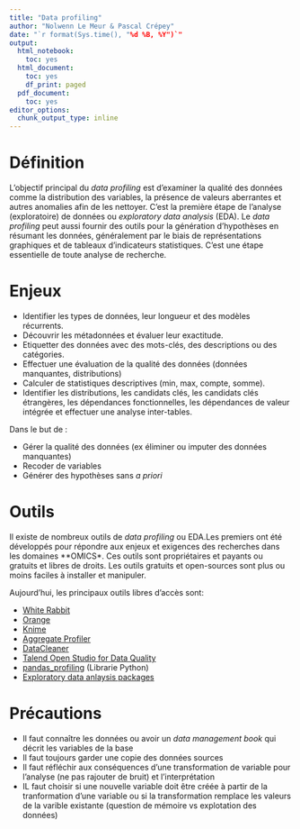 ```yaml
---
title: "Data profiling"
author: "Nolwenn Le Meur & Pascal Crépey"
date: "`r format(Sys.time(), "%d %B, %Y")`"
output:
  html_notebook:
    toc: yes
  html_document:
    toc: yes
    df_print: paged
  pdf_document:
    toc: yes
editor_options:
  chunk_output_type: inline
---
```


# Définition

L'objectif principal du *data profiling* est d'examiner la qualité des données comme la distribution des variables, la présence de valeurs aberrantes et autres anomalies afin de les nettoyer. C'est la première étape de l'analyse (exploratoire) de données ou *exploratory data analysis* (EDA).  Le *data profiling* peut aussi fournir des outils pour la génération d'hypothèses en résumant les données, généralement par le biais de représentations graphiques et de tableaux d'indicateurs statistiques. C'est une étape essentielle de toute analyse de recherche.

# Enjeux

-  Identifier les types de données, leur longueur et des modèles récurrents.
-  Découvrir les métadonnées et évaluer leur exactitude.
-  Etiquetter des données avec des mots-clés, des descriptions ou des catégories.
-  Effectuer une évaluation de la qualité des données (données manquantes, distributions)
-  Calculer de statistiques descriptives (min, max, compte, somme).
-  Identifier les distributions, les candidats clés, les candidats clés étrangères, les dépendances fonctionnelles, les dépendances de valeur intégrée et effectuer une analyse inter-tables.

Dans le but de : 

-  Gérer la qualité des données (ex éliminer ou imputer des données manquantes)
-  Recoder de variables
-  Générer des hypothèses sans *a priori*

# Outils

Il existe de nombreux outils de *data profiling* ou EDA.Les premiers ont été développés pour répondre aux enjeux et exigences des recherches dans les domaines **OMICS*. Ces outils sont propriétaires et payants ou gratuits et libres de droits. Les outils gratuits et open-sources sont plus ou moins faciles à installer et manipuler. 

Aujourd'hui, les principaux outils libres d'accès sont:

-  [White Rabbit](https://www.ohdsi.org/analytic-tools/whiterabbit-for-etl-design/)
-  [Orange](https://orangedatamining.com/)
-  [Knime](https://www.knime.com/)
-  [Aggregate Profiler](https://sourceforge.net/projects/dataquality/)
-  [DataCleaner](https://datacleaner.github.io/)
-  [Talend Open Studio for Data Quality](https://www.talend.com/products/talend-open-studio/)
-  [pandas_profiling](https://towardsdatascience.com/exploratory-data-analysis-with-pandas-profiling-de3aae2ddff3) (Librarie Python)
-  [Exploratory data anlaysis packages](https://journal.r-project.org/archive/2019/RJ-2019-033/RJ-2019-033.pdf)

# Précautions

-  Il faut connaître les données ou avoir un *data management book* qui décrit les variables de la base
-  Il faut toujours garder une copie des données sources
-  Il faut réfléchir aux conséquences d'une transformation de variable pour l'analyse (ne pas rajouter de bruit) et l'interprétation
-  IL faut choisir si une nouvelle variable doit être créée à partir de la tranformation d'une variable ou si la transformation remplace les valeurs de la varible existante (question de mémoire vs explotation des données)
